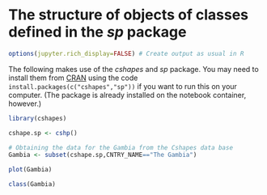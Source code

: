# The structure of objects of classes defined in the *sp* package

```r
options(jupyter.rich_display=FALSE) # Create output as usual in R
```

The following makes use of the *cshapes* and *sp* package. You may need to install them from
[CRAN](https://cran.r-project.org) using the code
`install.packages(c("cshapes","sp"))` if you want to run this on your computer. (The
package is already installed on the notebook container, however.)

```r
library(cshapes)
```

```r
cshape.sp <- cshp()
```

```r
# Obtaining the data for the Gambia from the Cshapes data base
Gambia <- subset(cshape.sp,CNTRY_NAME=="The Gambia")
```

```r
plot(Gambia)
```

```r
class(Gambia)
```
